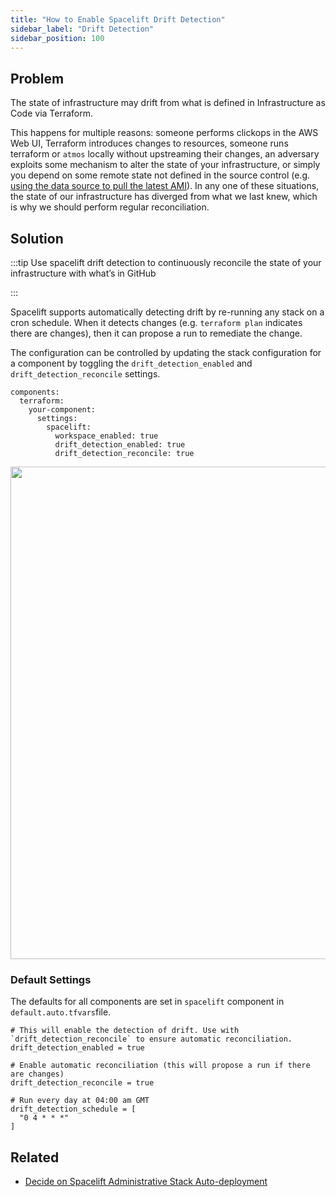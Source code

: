 ```yaml
---
title: "How to Enable Spacelift Drift Detection"
sidebar_label: "Drift Detection"
sidebar_position: 100
---
```


## Problem

The state of infrastructure may drift from what is defined in Infrastructure as Code via Terraform.

This happens for multiple reasons: someone performs clickops in the AWS Web UI, Terraform introduces changes to resources, someone runs terraform or `atmos` locally without upstreaming their changes, an adversary exploits some mechanism to alter the state of your infrastructure, or simply you depend on some remote state not defined in the source control (e.g. [using the data source to pull the latest AMI](https://registry.terraform.io/providers/hashicorp/aws/latest/docs/data-sources/ami)). In any one of these situations, the state of our infrastructure has diverged from what we last knew, which is why we should perform regular reconciliation.

## Solution

:::tip
Use spacelift drift detection to continuously reconcile the state of your infrastructure with what’s in GitHub

:::

Spacelift supports automatically detecting drift by re-running any stack on a cron schedule. When it detects changes (e.g. `terraform plan` indicates there are changes), then it can propose a run to remediate the change.

The configuration can be controlled by updating the stack configuration for a component by toggling the `drift_detection_enabled` and `drift_detection_reconcile` settings.

```
components:
  terraform:
    your-component:
      settings:
        spacelift:
          workspace_enabled: true
          drift_detection_enabled: true
          drift_detection_reconcile: true
```
<img src="/assets/refarch/cleanshot-2021-10-22-at-14.03.34-20211022-190417.png" height="788" width="918" /><br/>

### Default Settings

The defaults for all components are set in `spacelift` component in `default.auto.tfvars`file.

```
# This will enable the detection of drift. Use with `drift_detection_reconcile` to ensure automatic reconciliation.
drift_detection_enabled = true

# Enable automatic reconciliation (this will propose a run if there are changes)
drift_detection_reconcile = true

# Run every day at 04:00 am GMT
drift_detection_schedule = [
  "0 4 * * *"
]
```

## Related

- [Decide on Spacelift Administrative Stack Auto-deployment](/reference-architecture/fundamentals/design-decisions/foundational-platform/decide-on-spacelift-administrative-stack-auto-deployment)


